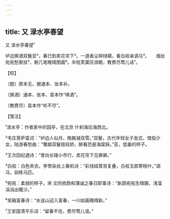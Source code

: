 ```yaml
---
---
---
```

title: 又 渌水亭春望
---



又 渌水亭春望¹





垆边换酒双鬟亚²，春已到卖花帘下³。一道香尘碎绿蘋，看白袷亲调马⁴。　　烟丝宛宛愁萦挂⁵，剩几笔晚晴图画⁶。半枕芙蕖压浪眠，教费尽莺儿话⁷。





【校】


〔题〕原本无，据通本、张本补。

〔换酒〕通本、张本、袁本作“唤酒”。

〔教费尽〕袁本作“听不尽”。





【笺注】


¹渌水亭：作者家中的园亭，在北京 什刹海后海西北。

²韦庄菩萨蛮词：“垆边人似月，皓腕凝双雪。”双鬟，古代年轻女子发式，借指少女。陆游春愁曲：“蜀姬双鬟娅姹娇，醉看恐是海棠妖。”亚，低垂的样子。

³王次回纪遇诗：“曾向长陵小市行，卖花帘下见卿卿。”

⁴白袷：白色夹衣。李贺染丝上春机诗：“彩线结茸背复叠，白袷玉郎寄桃叶。”调马，驯练马匹。

⁵宛宛：柔弱的样子。宋 文同依韵和蒲诚之春日即事诗：“新蔬宛宛生晴圃，浅溜涓涓出暖沙。”

⁶吴融富春诗：“水送山迎入富春，一川如画晚晴新。”

⁷王安国清平乐词：“留春不住，费尽莺儿语。”